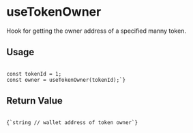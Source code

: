 
# useTokenOwner

Hook for getting the owner address of a specified manny token.

<h2 style={{ marginTop: 0 }}>Usage</h2>

<Code language="js">
const tokenId = 1;
const owner = useTokenOwner(tokenId);`}
</Code>

## Return Value

<Code language="js">
{`string // wallet address of token owner`}
</Code>


